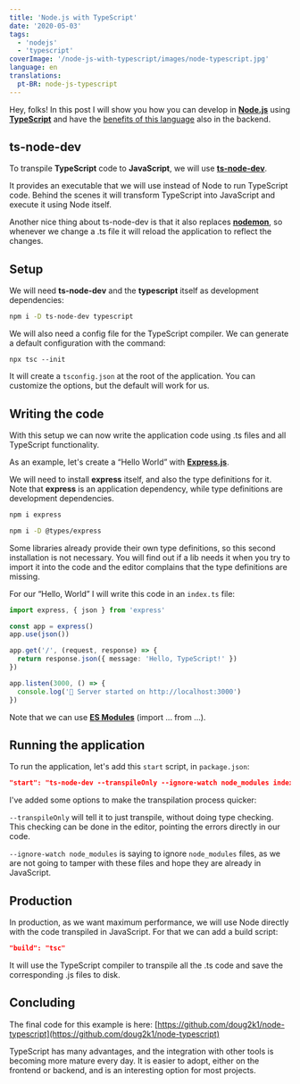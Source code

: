 ```yaml
---
title: 'Node.js with TypeScript'
date: '2020-05-03'
tags:
  - 'nodejs'
  - 'typescript'
coverImage: '/node-js-with-typescript/images/node-typescript.jpg'
language: en
translations:
  pt-BR: node-js-typescript
---
```


Hey, folks! In this post I will show you how you can develop in **[Node.js](https://nodejs.org/)** using **[TypeScript](https://www.typescriptlang.org/)** and have the [benefits of this language](https://apiumhub.com/tech-blog-barcelona/top-typescript-advantages/) also in the backend.

## ts-node-dev

To transpile **TypeScript** code to **JavaScript**, we will use **[ts-node-dev](https://www.npmjs.com/package/ts-node-dev)**.

It provides an executable that we will use instead of Node to run TypeScript code. Behind the scenes it will transform TypeScript into JavaScript and execute it using Node itself.

Another nice thing about ts-node-dev is that it also replaces **[nodemon](https://www.npmjs.com/package/nodemon)**, so whenever we change a .ts file it will reload the application to reflect the changes.

## Setup

We will need **ts-node-dev** and the **typescript** itself as development dependencies:

```bash
npm i -D ts-node-dev typescript
```

We will also need a config file for the TypeScript compiler. We can generate a default configuration with the command:

```
npx tsc --init
```

It will create a `tsconfig.json` at the root of the application. You can customize the options, but the default will work for us.

## Writing the code

With this setup we can now write the application code using .ts files and all TypeScript functionality.

As an example, let's create a “Hello World” with **[Express.js](https://expressjs.com/)**.

We will need to install **express** itself, and also the type definitions for it. Note that **express** is an application dependency, while type definitions are development dependencies.

```bash
npm i express
```

```bash
npm i -D @types/express
```

Some libraries already provide their own type definitions, so this second installation is not necessary. You will find out if a lib needs it when you try to import it into the code and the editor complains that the type definitions are missing.

For our “Hello, World” I will write this code in an `index.ts` file:

```typescript
import express, { json } from 'express'

const app = express()
app.use(json())

app.get('/', (request, response) => {
  return response.json({ message: 'Hello, TypeScript!' })
})

app.listen(3000, () => {
  console.log('🚀 Server started on http://localhost:3000')
})
```

Note that we can use **[ES Modules](https://developer.mozilla.org/en-US/docs/Web/JavaScript/Reference/Statements/import)** (import ... from ...).

## Running the application

To run the application, let's add this `start` script, in `package.json`:

```json
"start": "ts-node-dev --transpileOnly --ignore-watch node_modules index.ts"
```

I've added some options to make the transpilation process quicker:

`--transpileOnly` will tell it to just transpile, without doing type checking. This checking can be done in the editor, pointing the errors directly in our code.

`--ignore-watch node_modules` is saying to ignore `node_modules` files, as we are not going to tamper with these files and hope they are already in JavaScript.

## Production

In production, as we want maximum performance, we will use Node directly with the code transpiled in JavaScript. For that we can add a build script:

```json
"build": "tsc"
```

It will use the TypeScript compiler to transpile all the .ts code and save the corresponding .js files to disk.

## Concluding

The final code for this example is here: [https://github.com/doug2k1/node-typescript](https://github.com/doug2k1/node-typescript)

TypeScript has many advantages, and the integration with other tools is becoming more mature every day. It is easier to adopt, either on the frontend or backend, and is an interesting option for most projects.

